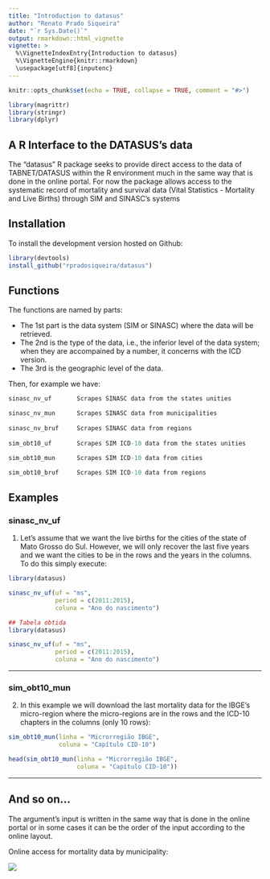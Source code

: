 ```yaml
---
title: "Introduction to datasus"
author: "Renato Prado Siqueira"
date: "`r Sys.Date()`"
output: rmarkdown::html_vignette
vignette: >
  %\VignetteIndexEntry{Introduction to datasus}
  %\VignetteEngine{knitr::rmarkdown}
  \usepackage[utf8]{inputenc}
---
```


```r
knitr::opts_chunk$set(echo = TRUE, collapse = TRUE, comment = "#>")
```

```r
library(magrittr)
library(stringr)
library(dplyr)
```

## A R Interface to the DATASUS's data

The "datasus" R package seeks to provide direct access to the data of TABNET/DATASUS 
within the R environment much in the same way that is done in the online portal. For now
the package allows access to the systematic record of mortality and survival data 
(Vital Statistics - Mortality and Live Births) through SIM and SINASC's systems

## Installation

To install the development version hosted on Github:

```r
library(devtools)
install_github("rpradosiqueira/datasus")
```

## Functions

The functions are named by parts:

+ The 1st part is the data system (SIM or SINASC) where the data will be retrieved.
+ The 2nd is the type of the data, i.e., the inferior level of the data system; when they are accompained by a number, it concerns with the ICD version.
+ The 3rd is the geographic level of the data.

Then, for example we have:

```r
sinasc_nv_uf       Scrapes SINASC data from the states unities

sinasc_nv_mun      Scrapes SINASC data from municipalities
                   
sinasc_nv_bruf     Scrapes SINASC data from regions
                   
sim_obt10_uf       Scrapes SIM ICD-10 data from the states unities

sim_obt10_mun      Scrapes SIM ICD-10 data from cities

sim_obt10_bruf     Scrapes SIM ICD-10 data from regions

```		   

## Examples
### sinasc_nv_uf

1) Let's assume that we want the live births for the cities of the state of Mato Grosso do Sul. However, we will only recover the last five years and we want the cities to be in the rows and the years in the columns. To do this simply execute:

```r
library(datasus)

sinasc_nv_uf(uf = "ms",
             period = c(2011:2015),
             coluna = "Ano do nascimento")

```

```r
## Tabela obtida
library(datasus)

sinasc_nv_uf(uf = "ms",
             period = c(2011:2015),
             coluna = "Ano do nascimento")

```

-------

### sim_obt10_mun

2) In this example we will download the last mortality data for the IBGE's micro-region where the micro-regions are in the rows and the ICD-10 chapters in the columns (only 10 rows):

```r
sim_obt10_mun(linha = "Microrregião IBGE",
              coluna = "Capítulo CID-10")

```

```r
head(sim_obt10_mun(linha = "Microrregião IBGE",
                   coluna = "Capítulo CID-10"))

```

-------

## And so on...

The argument's input is written in the same way that is done in the online portal or in some cases it can be the order of the input according to the online layout.

Online access for mortality data by municipality:

![](fig1.png)



